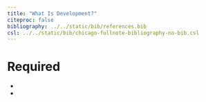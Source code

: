 ```yaml
---
title: "What Is Development?"
citeproc: false
bibliography: ../../static/bib/references.bib
csl: ../../static/bib/chicago-fullnote-bibliography-no-bib.csl
---
```


# Required

- <i class="fas fa-book"></i>
- <i class="fas fa-external-link-square-alt"></i>
